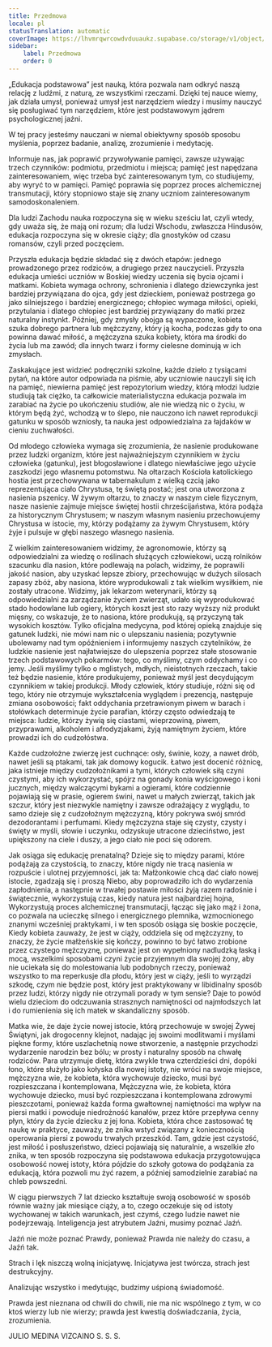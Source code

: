 ```yaml
---
title: Przedmowa
locale: pl
statusTranslation: automatic
coverImage: https://lhvmrqwrcowdvduuaukz.supabase.co/storage/v1/object/public/strapi-uploads/small_cover-educacion-fundamental.webp-2d51a7828a2b1309555be27f7e2a61a0.webp
sidebar:
    label: Przedmowa
    order: 0
---
```

„Edukacja podstawowa” jest nauką, która pozwala nam odkryć naszą relację z ludźmi, z naturą, ze wszystkimi rzeczami. Dzięki tej nauce wiemy, jak działa umysł, ponieważ umysł jest narzędziem wiedzy i musimy nauczyć się posługiwać tym narzędziem, które jest podstawowym jądrem psychologicznej jaźni.

W tej pracy jesteśmy nauczani w niemal obiektywny sposób sposobu myślenia, poprzez badanie, analizę, zrozumienie i medytację.

Informuje nas, jak poprawić przywoływanie pamięci, zawsze używając trzech czynników: podmiotu, przedmiotu i miejsca; pamięć jest napędzana zainteresowaniem, więc trzeba być zainteresowanym tym, co studiujemy, aby wyryć to w pamięci. Pamięć poprawia się poprzez proces alchemicznej transmutacji, który stopniowo staje się znany uczniom zainteresowanym samodoskonaleniem.

Dla ludzi Zachodu nauka rozpoczyna się w wieku sześciu lat, czyli wtedy, gdy uważa się, że mają oni rozum; dla ludzi Wschodu, zwłaszcza Hindusów, edukacja rozpoczyna się w okresie ciąży; dla gnostyków od czasu romansów, czyli przed poczęciem.

Przyszła edukacja będzie składać się z dwóch etapów: jednego prowadzonego przez rodziców, a drugiego przez nauczycieli. Przyszła edukacja umieści uczniów w Boskiej wiedzy uczenia się bycia ojcami i matkami. Kobieta wymaga ochrony, schronienia i dlatego dziewczynka jest bardziej przywiązana do ojca, gdy jest dzieckiem, ponieważ postrzega go jako silniejszego i bardziej energicznego; chłopiec wymaga miłości, opieki, przytulania i dlatego chłopiec jest bardziej przywiązany do matki przez naturalny instynkt. Później, gdy zmysły obojga są wypaczone, kobieta szuka dobrego partnera lub mężczyzny, który ją kocha, podczas gdy to ona powinna dawać miłość, a mężczyzna szuka kobiety, która ma środki do życia lub ma zawód; dla innych twarz i formy cielesne dominują w ich zmysłach.

Zaskakujące jest widzieć podręczniki szkolne, każde dzieło z tysiącami pytań, na które autor odpowiada na piśmie, aby uczniowie nauczyli się ich na pamięć, niewierna pamięć jest repozytorium wiedzy, którą młodzi ludzie studiują tak ciężko, ta całkowicie materialistyczna edukacja pozwala im zarabiać na życie po ukończeniu studiów, ale nie wiedzą nic o życiu, w którym będą żyć, wchodzą w to ślepo, nie nauczono ich nawet reprodukcji gatunku w sposób wzniosły, ta nauka jest odpowiedzialna za łajdaków w cieniu zuchwałości.

Od młodego człowieka wymaga się zrozumienia, że nasienie produkowane przez ludzki organizm, które jest najważniejszym czynnikiem w życiu człowieka (gatunku), jest błogosławione i dlatego niewłaściwe jego użycie zaszkodzi jego własnemu potomstwu. Na ołtarzach Kościoła katolickiego hostia jest przechowywana w tabernakulum z wielką czcią jako reprezentująca ciało Chrystusa, tę świętą postać; jest ona utworzona z nasienia pszenicy. W żywym ołtarzu, to znaczy w naszym ciele fizycznym, nasze nasienie zajmuje miejsce świętej hostii chrześcijaństwa, która podąża za historycznym Chrystusem; w naszym własnym nasieniu przechowujemy Chrystusa w istocie, my, którzy podążamy za żywym Chrystusem, który żyje i pulsuje w głębi naszego własnego nasienia.

Z wielkim zainteresowaniem widzimy, że agronomowie, którzy są odpowiedzialni za wiedzę o roślinach służących człowiekowi, uczą rolników szacunku dla nasion, które podlewają na polach, widzimy, że poprawili jakość nasion, aby uzyskać lepsze zbiory, przechowując w dużych silosach zapasy zbóż, aby nasiona, które wyprodukowali z tak wielkim wysiłkiem, nie zostały utracone. Widzimy, jak lekarzom weterynarii, którzy są odpowiedzialni za zarządzanie życiem zwierząt, udało się wyprodukować stado hodowlane lub ogiery, których koszt jest sto razy wyższy niż produkt mięsny, co wskazuje, że to nasiona, które produkują, są przyczyną tak wysokich kosztów. Tylko oficjalna medycyna, pod której opieką znajduje się gatunek ludzki, nie mówi nam nic o ulepszaniu nasienia; pozytywnie ubolewamy nad tym opóźnieniem i informujemy naszych czytelników, że ludzkie nasienie jest najłatwiejsze do ulepszenia poprzez stałe stosowanie trzech podstawowych pokarmów: tego, co myślimy, czym oddychamy i co jemy. Jeśli myślimy tylko o mglistych, mdłych, nieistotnych rzeczach, takie też będzie nasienie, które produkujemy, ponieważ myśl jest decydującym czynnikiem w takiej produkcji. Młody człowiek, który studiuje, różni się od tego, który nie otrzymuje wykształcenia wyglądem i prezencją, następuje zmiana osobowości; fakt oddychania przetrawionym piwem w barach i stołówkach determinuje życie parafian, którzy często odwiedzają te miejsca: ludzie, którzy żywią się ciastami, wieprzowiną, piwem, przyprawami, alkoholem i afrodyzjakami, żyją namiętnym życiem, które prowadzi ich do cudzołóstwa.

Każde cudzołożne zwierzę jest cuchnące: osły, świnie, kozy, a nawet drób, nawet jeśli są ptakami, tak jak domowy kogucik. Łatwo jest docenić różnicę, jaka istnieje między cudzołożnikami a tymi, których człowiek siłą czyni czystymi, aby ich wykorzystać, spójrz na gonady konia wyścigowego i koni jucznych, między walczącymi bykami a ogierami, które codziennie pojawiają się w prasie, ogierem świni, nawet u małych zwierząt, takich jak szczur, który jest niezwykle namiętny i zawsze odrażający z wyglądu, to samo dzieje się z cudzołożnym mężczyzną, który pokrywa swój smród dezodorantami i perfumami. Kiedy mężczyzna staje się czysty, czysty i święty w myśli, słowie i uczynku, odzyskuje utracone dzieciństwo, jest upiększony na ciele i duszy, a jego ciało nie poci się odorem.

Jak osiąga się edukację prenatalną? Dzieje się to między parami, które podążają za czystością, to znaczy, które nigdy nie tracą nasienia w rozpuście i ulotnej przyjemności, jak ta: Małżonkowie chcą dać ciało nowej istocie, zgadzają się i proszą Niebo, aby poprowadziło ich do wydarzenia zapłodnienia, a następnie w trwałej postawie miłości żyją razem radośnie i świątecznie, wykorzystują czas, kiedy natura jest najbardziej hojna, Wykorzystują proces alchemicznej transmutacji, łącząc się jako mąż i żona, co pozwala na ucieczkę silnego i energicznego plemnika, wzmocnionego znanymi wcześniej praktykami, i w ten sposób osiąga się boskie poczęcie, Kiedy kobieta zauważy, że jest w ciąży, oddziela się od mężczyzny, to znaczy, że życie małżeńskie się kończy, powinno to być łatwo zrobione przez czystego mężczyznę, ponieważ jest on wypełniony nadludzką łaską i mocą, wszelkimi sposobami czyni życie przyjemnym dla swojej żony, aby nie uciekała się do molestowania lub podobnych rzeczy, ponieważ wszystko to ma reperkusje dla płodu, który jest w ciąży, jeśli to wyrządzi szkodę, czym nie będzie post, który jest praktykowany w libidinalny sposób przez ludzi, którzy nigdy nie otrzymali porady w tym sensie? Daje to powód wielu dzieciom do odczuwania strasznych namiętności od najmłodszych lat i do rumienienia się ich matek w skandaliczny sposób.

Matka wie, że daje życie nowej istocie, którą przechowuje w swojej Żywej Świątyni, jak drogocenny klejnot, nadając jej swoimi modlitwami i myślami piękne formy, które uszlachetnią nowe stworzenie, a następnie przychodzi wydarzenie narodzin bez bólu; w prosty i naturalny sposób na chwałę rodziców. Para utrzymuje dietę, która zwykle trwa czterdzieści dni, dopóki łono, które służyło jako kołyska dla nowej istoty, nie wróci na swoje miejsce, mężczyzna wie, że kobieta, która wychowuje dziecko, musi być rozpieszczana i kontemplowana, Mężczyzna wie, że kobieta, która wychowuje dziecko, musi być rozpieszczana i kontemplowana zdrowymi pieszczotami, ponieważ każda forma gwałtownej namiętności ma wpływ na piersi matki i powoduje niedrożność kanałów, przez które przepływa cenny płyn, który da życie dziecku z jej łona. Kobieta, która chce zastosować tę naukę w praktyce, zauważy, że znika wstyd związany z koniecznością operowania piersi z powodu trwałych przeszkód. Tam, gdzie jest czystość, jest miłość i posłuszeństwo, dzieci pojawiają się naturalnie, a wszelkie zło znika, w ten sposób rozpoczyna się podstawowa edukacja przygotowująca osobowość nowej istoty, która pójdzie do szkoły gotowa do podążania za edukacją, która pozwoli mu żyć razem, a później samodzielnie zarabiać na chleb powszedni.

W ciągu pierwszych 7 lat dziecko kształtuje swoją osobowość w sposób równie ważny jak miesiące ciąży, a to, czego oczekuje się od istoty wychowanej w takich warunkach, jest czymś, czego ludzie nawet nie podejrzewają. Inteligencja jest atrybutem Jaźni, musimy poznać Jaźń.

Jaźń nie może poznać Prawdy, ponieważ Prawda nie należy do czasu, a Jaźń tak.

Strach i lęk niszczą wolną inicjatywę. Inicjatywa jest twórcza, strach jest destrukcyjny.

Analizując wszystko i medytując, budzimy uśpioną świadomość.

Prawda jest nieznana od chwili do chwili, nie ma nic wspólnego z tym, w co ktoś wierzy lub nie wierzy; prawda jest kwestią doświadczania, życia, zrozumienia.

JULIO MEDINA VIZCAINO
S. S. S.
